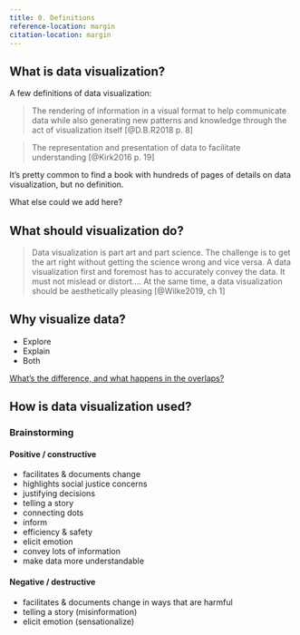 ```yaml
---
title: 0. Definitions
reference-location: margin
citation-location: margin
---
```


## What is data visualization?

A few definitions of data visualization:

> The rendering of information in a visual format to help communicate data while also generating new patterns and knowledge through the act of visualization itself [@D.B.R2018 p. 8]

> The representation and presentation of data to facilitate understanding [@Kirk2016 p. 19]

It's pretty common to find a book with hundreds of pages of details on data visualization, but no definition. 

What else could we add here?

## What should visualization do?

> Data visualization is part art and part science. The challenge is to get the art right without getting the science wrong and vice versa. A data visualization first and foremost has to accurately convey the data. It must not mislead or distort.... At the same time, a data visualization should be aesthetically pleasing [@Wilke2019, ch 1]

## Why visualize data?

- Explore
- Explain
- Both

[What's the difference, and what happens in the overlaps?](https://www.juiceanalytics.com/writing/exploratory-vs-explanatory-understanding-the-difference-between-data-analysis-and-data-presentation)

## How is data visualization used?

::: {.callout-tip}

### Brainstorming

#### Positive / constructive

- facilitates & documents change
- highlights social justice concerns
- justifying decisions
- telling a story
- connecting dots
- inform 
- efficiency & safety
- elicit emotion 
- convey lots of information
- make data more understandable

#### Negative / destructive

- facilitates & documents change in ways that are harmful
- telling a story (misinformation)
- elicit emotion (sensationalize)
:::
